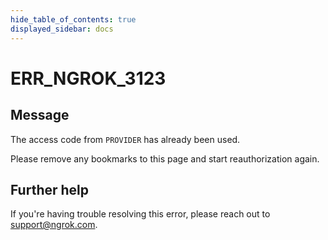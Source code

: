 ```yaml
---
hide_table_of_contents: true
displayed_sidebar: docs
---
```



# ERR_NGROK_3123

## Message

The access code from `PROVIDER` has already been used.

Please remove any bookmarks to this page and start reauthorization again.

<ErrorDetails error="err_ngrok_3123" />

## Further help

If you're having trouble resolving this error, please reach out to [support@ngrok.com](mailto:support@ngrok.com?subject=Help%20with%20ERR_NGROK_3123).
